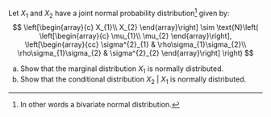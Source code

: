 Let $X_{1}$ and $X_{2}$ have a joint normal probability distribution^[In other words a bivariate normal distribution.] given by:
$$
\left[\begin{array}{c} 
X_{1}\\
X_{2} 
\end{array}\right] \sim
\text{N}\left(
\left[\begin{array}{c} 
\mu_{1}\\
\mu_{2} 
\end{array}\right],
\left[\begin{array}{cc} 
\sigma^{2}_{1} & \rho\sigma_{1}\sigma_{2}\\
\rho\sigma_{1}\sigma_{2} & \sigma^{2}_{2}
\end{array}\right]
\right)
$$

(a) Show that the marginal distribution $X_{1}$ is normally distributed.
(b) Show that the conditional distribution $X_{2}~\vert~X_{1}$ is normally distributed.